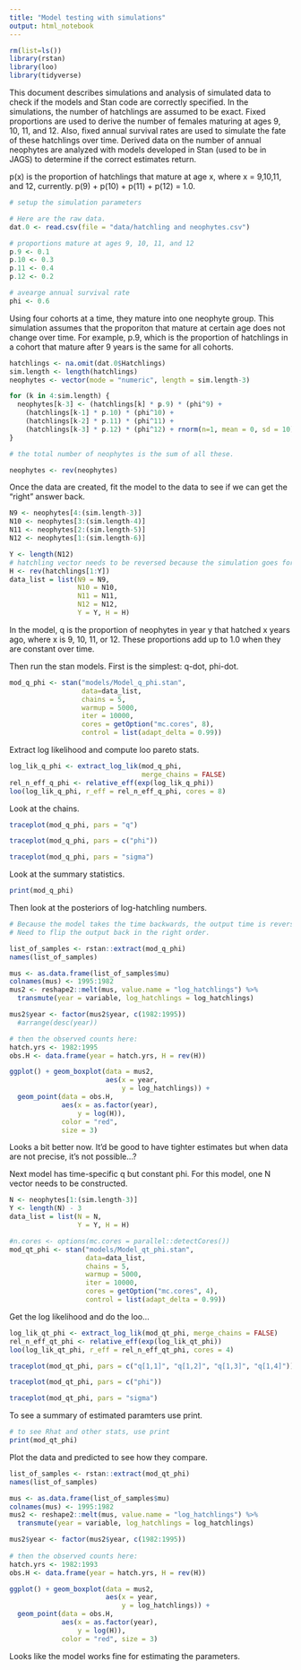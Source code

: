 ```yaml
---
title: "Model testing with simulations"
output: html_notebook
---
```


```r
rm(list=ls())
library(rstan)
library(loo)
library(tidyverse)
```


This document describes simulations and analysis of simulated data to check if the models and Stan code are correctly specified. In the simulations, the number of hatchlings are assumed to be exact. Fixed proportions are used to derive the number of females maturing at ages 9, 10, 11, and 12. Also, fixed annual survival rates are used to simulate the fate of these hatchlings over time. Derived data on the number of annual neophytes are analyzed with models developed in Stan (used to be in JAGS) to determine if the correct estimates return. 

p(x) is the proportion of hatchlings that mature at age x, where x = 9,10,11, and 12, currently. p(9) + p(10) + p(11) + p(12) = 1.0. 

```r
# setup the simulation parameters

# Here are the raw data.
dat.0 <- read.csv(file = "data/hatchling and neophytes.csv")

# proportions mature at ages 9, 10, 11, and 12
p.9 <- 0.1
p.10 <- 0.3
p.11 <- 0.4
p.12 <- 0.2

# avearge annual survival rate 
phi <- 0.6


```

Using four cohorts at a time, they mature into one neophyte group. This simulation assumes that the proporiton that mature at certain age does not change over time. For example, p.9, which is the proportion of hatchlings in a cohort that mature after 9 years is the same for all cohorts. 

```r
hatchlings <- na.omit(dat.0$Hatchlings)
sim.length <- length(hatchlings)
neophytes <- vector(mode = "numeric", length = sim.length-3)

for (k in 4:sim.length) {
  neophytes[k-3] <- (hatchlings[k] * p.9) * (phi^9) + 
    (hatchlings[k-1] * p.10) * (phi^10) + 
    (hatchlings[k-2] * p.11) * (phi^11) + 
    (hatchlings[k-3] * p.12) * (phi^12) + rnorm(n=1, mean = 0, sd = 10)
}

# the total number of neophytes is the sum of all these.

neophytes <- rev(neophytes)
```


Once the data are created, fit the model to the data to see if we can get the "right" answer back.

```r
N9 <- neophytes[4:(sim.length-3)]
N10 <- neophytes[3:(sim.length-4)]
N11 <- neophytes[2:(sim.length-5)]
N12 <- neophytes[1:(sim.length-6)]

Y <- length(N12)
# hatchling vector needs to be reversed because the simulation goes forward, but the model requires the backward data. 
H <- rev(hatchlings[1:Y])
data_list = list(N9 = N9, 
                 N10 = N10, 
                 N11 = N11, 
                 N12 = N12,
                 Y = Y, H = H)

```

In the model, q is the proportion of neophytes in year y that hatched x years ago, where x is 9, 10, 11, or 12. These proportions add up to 1.0 when they are constant over time.   

Then run the stan models.  First is the simplest: q-dot, phi-dot.
```r
mod_q_phi <- stan("models/Model_q_phi.stan", 
                  data=data_list, 
                  chains = 5, 
                  warmup = 5000,
                  iter = 10000,
                  cores = getOption("mc.cores", 8),
                  control = list(adapt_delta = 0.99))

```

Extract log likelihood and compute loo pareto stats.
```r

log_lik_q_phi <- extract_log_lik(mod_q_phi, 
                                 merge_chains = FALSE)
rel_n_eff_q_phi <- relative_eff(exp(log_lik_q_phi))
loo(log_lik_q_phi, r_eff = rel_n_eff_q_phi, cores = 8)

```


Look at the chains.
```r
traceplot(mod_q_phi, pars = "q")
```

```r
traceplot(mod_q_phi, pars = c("phi"))
```

```r
traceplot(mod_q_phi, pars = "sigma")

```



Look at the summary statistics.
```r
print(mod_q_phi)
```

Then look at the posteriors of log-hatchling numbers.

```r
# Because the model takes the time backwards, the output time is reversed. 
# Need to flip the output back in the right order. 

list_of_samples <- rstan::extract(mod_q_phi)
names(list_of_samples)

mus <- as.data.frame(list_of_samples$mu)
colnames(mus) <- 1995:1982
mus2 <- reshape2::melt(mus, value.name = "log_hatchlings") %>%
  transmute(year = variable, log_hatchlings = log_hatchlings)

mus2$year <- factor(mus2$year, c(1982:1995))
  #arrange(desc(year))

# then the observed counts here:
hatch.yrs <- 1982:1995
obs.H <- data.frame(year = hatch.yrs, H = rev(H))

ggplot() + geom_boxplot(data = mus2,
                        aes(x = year, 
                            y = log_hatchlings)) + 
  geom_point(data = obs.H,
             aes(x = as.factor(year), 
                 y = log(H)),
             color = "red", 
             size = 3)

```

Looks a bit better now. It'd be good to have tighter estimates but when data are not precise, it's not possible...?

Next model has time-specific q but constant phi. For this model, one N vector needs to be constructed. 

```r
N <- neophytes[1:(sim.length-3)]
Y <- length(N) - 3
data_list = list(N = N, 
                 Y = Y, H = H)

#n.cores <- options(mc.cores = parallel::detectCores())
mod_qt_phi <- stan("models/Model_qt_phi.stan", 
                   data=data_list, 
                   chains = 5, 
                   warmup = 5000,
                   iter = 10000,
                   cores = getOption("mc.cores", 4),
                   control = list(adapt_delta = 0.99))


```


Get the log likelihood and do the loo...

```r
log_lik_qt_phi <- extract_log_lik(mod_qt_phi, merge_chains = FALSE)
rel_n_eff_qt_phi <- relative_eff(exp(log_lik_qt_phi))
loo(log_lik_qt_phi, r_eff = rel_n_eff_qt_phi, cores = 4)

```

```r
traceplot(mod_qt_phi, pars = c("q[1,1]", "q[1,2]", "q[1,3]", "q[1,4]"))
```
```r

traceplot(mod_qt_phi, pars = c("phi"))
```

```r
traceplot(mod_qt_phi, pars = "sigma")

```

To see a summary of estimated paramters use print.
```r
# to see Rhat and other stats, use print
print(mod_qt_phi)

```


Plot the data and predicted to see how they compare.

```r
list_of_samples <- rstan::extract(mod_qt_phi)
names(list_of_samples)

mus <- as.data.frame(list_of_samples$mu)
colnames(mus) <- 1995:1982
mus2 <- reshape2::melt(mus, value.name = "log_hatchlings") %>%
  transmute(year = variable, log_hatchlings = log_hatchlings)

mus2$year <- factor(mus2$year, c(1982:1995))
 
# then the observed counts here:
hatch.yrs <- 1982:1993
obs.H <- data.frame(year = hatch.yrs, H = rev(H))

ggplot() + geom_boxplot(data = mus2,
                        aes(x = year, 
                            y = log_hatchlings)) + 
  geom_point(data = obs.H,
             aes(x = as.factor(year), 
                 y = log(H)),
             color = "red", size = 3)


```

Looks like the model works fine for estimating the parameters. 
